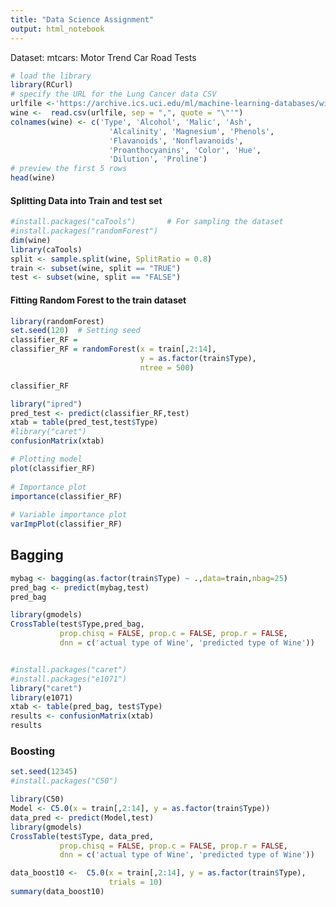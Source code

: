 ---
title: "Data Science Assignment"
output: html_notebook
---
Dataset: mtcars: Motor Trend Car Road Tests

```{r} 
# load the library
library(RCurl)
# specify the URL for the Lung Cancer data CSV
urlfile <-'https://archive.ics.uci.edu/ml/machine-learning-databases/wine/wine.data'
wine <-  read.csv(urlfile, sep = ",", quote = "\"'")
colnames(wine) <- c('Type', 'Alcohol', 'Malic', 'Ash', 
                      'Alcalinity', 'Magnesium', 'Phenols', 
                      'Flavanoids', 'Nonflavanoids',
                      'Proanthocyanins', 'Color', 'Hue', 
                      'Dilution', 'Proline')
# preview the first 5 rows
head(wine)
```
#### Splitting Data into Train and test set
```{r}
#install.packages("caTools")       # For sampling the dataset
#install.packages("randomForest")
dim(wine)
library(caTools)
split <- sample.split(wine, SplitRatio = 0.8)
train <- subset(wine, split == "TRUE")
test <- subset(wine, split == "FALSE") 
```
#### Fitting Random Forest to the train dataset
```{r}
library(randomForest) 
set.seed(120)  # Setting seed
classifier_RF = 
classifier_RF = randomForest(x = train[,2:14],
                             y = as.factor(train$Type),
                             ntree = 500)
```
```{r}
classifier_RF
```

```{r}
library("ipred")
pred_test <- predict(classifier_RF,test)
xtab = table(pred_test,test$Type)
#library("caret")
confusionMatrix(xtab)
```
```{r}

  
# Plotting model
plot(classifier_RF)
  
# Importance plot
importance(classifier_RF)
  
# Variable importance plot
varImpPlot(classifier_RF)
```
## Bagging
```{r}
 
mybag <- bagging(as.factor(train$Type) ~ .,data=train,nbag=25) 
pred_bag <- predict(mybag,test)
pred_bag

```
```{r}
library(gmodels)
CrossTable(test$Type,pred_bag,
           prop.chisq = FALSE, prop.c = FALSE, prop.r = FALSE,
           dnn = c('actual type of Wine', 'predicted type of Wine'))


#install.packages("caret")
#install.packages("e1071")
library("caret")
library(e1071)
xtab <- table(pred_bag, test$Type)
results <- confusionMatrix(xtab)
results
```
### Boosting

```{r}
set.seed(12345)
#install.packages("C50")

library(C50)
Model <- C5.0(x = train[,2:14], y = as.factor(train$Type))
data_pred <- predict(Model,test)
library(gmodels)
CrossTable(test$Type, data_pred,
           prop.chisq = FALSE, prop.c = FALSE, prop.r = FALSE,
           dnn = c('actual type of Wine', 'predicted type of Wine'))

data_boost10 <-  C5.0(x = train[,2:14], y = as.factor(train$Type),
                      trials = 10)
summary(data_boost10)
```
```{r}

```